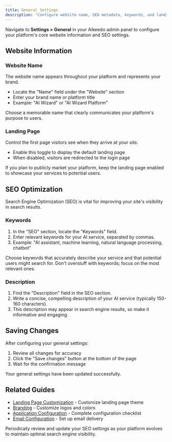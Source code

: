 ```yaml
---
title: General Settings
description: 'Configure website name, SEO metadata, keywords, and landing page settings in Aikeedo to optimize your platform for search engines and user experience.'
---
```


Navigate to **Settings > General** in your Aikeedo admin panel to configure your platform's core website information and SEO settings.

## Website Information

### Website Name

The website name appears throughout your platform and represents your brand.

- Locate the "Name" field under the "Website" section
- Enter your brand name or platform title
- Example: "AI Wizard" or "AI Wizard Platform"

<Tip>
Choose a memorable name that clearly communicates your platform's purpose to users.
</Tip>

### Landing Page

Control the first page visitors see when they arrive at your site.

- Enable this toggle to display the default landing page
- When disabled, visitors are redirected to the login page

<Note>
If you plan to publicly market your platform, keep the landing page enabled to showcase your services to potential users.
</Note>


## SEO Optimization

Search Engine Optimization (SEO) is vital for improving your site's visibility in search results.

### Keywords

1. In the "SEO" section, locate the "Keywords" field.
2. Enter relevant keywords for your AI service, separated by commas.
3. Example: "AI assistant, machine learning, natural language processing, chatbot"

<Tip>
  Choose keywords that accurately describe your service and that potential users might search for. Don't overstuff with keywords; focus on the most relevant ones.
</Tip>

### Description

1. Find the "Description" field in the SEO section.
2. Write a concise, compelling description of your AI service (typically 150-160 characters).
3. This description may appear in search engine results, so make it informative and engaging.

## Saving Changes

After configuring your general settings:

1. Review all changes for accuracy
2. Click the "Save changes" button at the bottom of the page
3. Wait for the confirmation message

<Check>
Your general settings have been updated successfully.
</Check>

## Related Guides

- [Landing Page Customization](/website-basics/landing-page) - Customize landing page theme
- [Branding](/website-basics/branding) - Customize logos and colors
- [Application Configuration](/setup/configuration) - Complete configuration checklist
- [Email Configuration](/email/mailer) - Set up email delivery

<Tip>
Periodically review and update your SEO settings as your platform evolves to maintain optimal search engine visibility.
</Tip>

